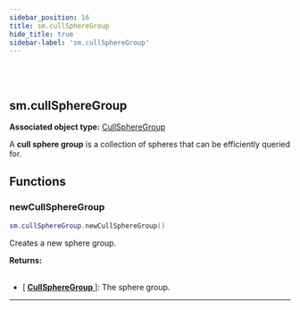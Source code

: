 ```yaml
---
sidebar_position: 16
title: sm.cullSphereGroup
hide_title: true
sidebar-label: 'sm.cullSphereGroup'
---
```


<br></br>

## sm.cullSphereGroup

**Associated object type:** [CullSphereGroup](/docs/lua/game_script_env/userdata/CullSphereGroup)

A <strong>cull sphere group</strong> is a collection of spheres that can be efficiently queried for. 

## Functions

### newCullSphereGroup

```lua
sm.cullSphereGroup.newCullSphereGroup()
```

Creates a new sphere group.

<strong>Returns:</strong> <br></br>

- [<strong> <a href="/docs/lua/game_script_env/userdata/CullSphereGroup"> CullSphereGroup </a> </strong>]: The sphere group.

---





















